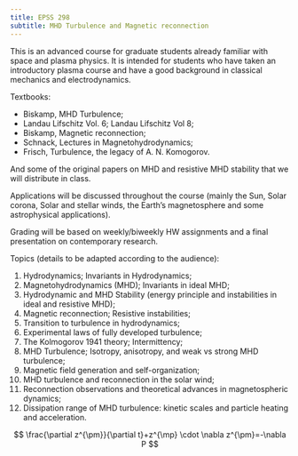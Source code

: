 ```yaml
---
title: EPSS 298
subtitle: MHD Turbulence and Magnetic reconnection
---
```


This is an advanced course for graduate students already familiar with space and plasma physics. It is intended for students who have taken an introductory plasma course and have a good background in classical mechanics and electrodynamics. 

Textbooks:

- Biskamp, MHD Turbulence; 
- Landau Lifschitz Vol. 6; Landau Lifschitz Vol 8; 
- Biskamp, Magnetic reconnection; 
- Schnack, Lectures in Magnetohydrodynamics; 
- Frisch, Turbulence, the legacy of A. N. Komogorov. 

And some of the original papers on MHD and resistive MHD stability that we will distribute in class.

Applications will be discussed throughout the course (mainly the Sun, Solar corona, Solar and stellar winds, the Earth’s magnetosphere and some astrophysical applications).

Grading will be based on weekly/biweekly HW assignments and a final presentation on contemporary research.

Topics (details to be adapted according to the audience):

1. Hydrodynamics; Invariants in Hydrodynamics; 
2. Magnetohydrodynamics (MHD); Invariants in ideal MHD; 
3. Hydrodynamic and MHD Stability (energy principle and instabilities in ideal and resistive MHD); 
4. Magnetic reconnection; Resistive instabilities; 
5. Transition to turbulence in hydrodynamics; 
6. Experimental laws of fully developed turbulence; 
7. The Kolmogorov 1941 theory; Intermittency; 
8. MHD Turbulence; Isotropy, anisotropy, and weak vs strong MHD turbulence; 
9. Magnetic field generation and self-organization;
10. MHD turbulence and reconnection in the solar wind; 
11. Reconnection observations and theoretical advances in magnetospheric dynamics;
12. Dissipation range of MHD turbulence: kinetic scales and particle heating and acceleration.









$$
\frac{\partial z^{\pm}}{\partial t}+z^{\mp} \cdot \nabla z^{\pm}=-\nabla P
$$
